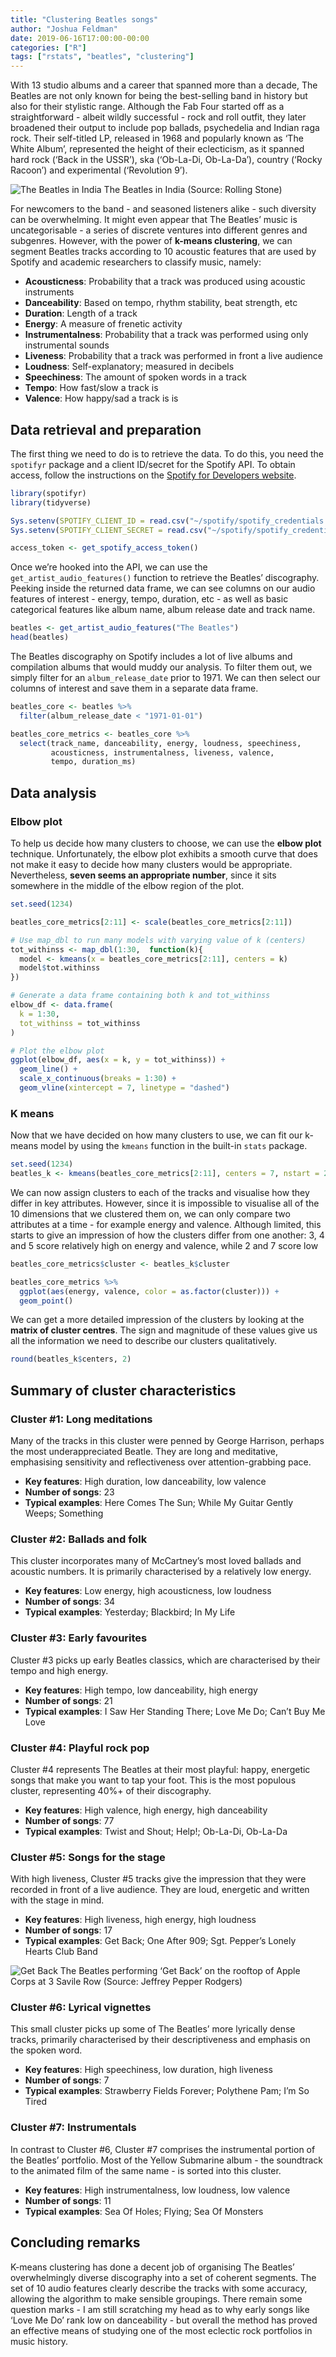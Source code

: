 ```yaml
---
title: "Clustering Beatles songs"
author: "Joshua Feldman"
date: 2019-06-16T17:00:00-00:00
categories: ["R"]
tags: ["rstats", "beatles", "clustering"]
---
```


With 13 studio albums and a career that spanned more than a decade, The Beatles are not only known for being the best-selling band in history but also for their stylistic range. Although the Fab Four started off as a straightforward - albeit wildly successful - rock and roll outfit, they later broadened their output to include pop ballads, psychedelia and Indian raga rock. Their self-titled LP, released in 1968 and popularly known as 'The White Album', represented the height of their eclecticism, as it spanned hard rock ('Back in the USSR'), ska ('Ob-La-Di, Ob-La-Da'), country ('Rocky Racoon') and experimental ('Revolution 9').

![The Beatles in India](https://www.rollingstone.com/wp-content/uploads/2018/06/beatles-in-india-9c736b8e-0cd0-4c55-9535-35db0341564d.jpg "The Beatles in India")
The Beatles in India (Source: Rolling Stone)

For newcomers to the band - and seasoned listeners alike - such diversity can be overwhelming. It might even appear that The Beatles' music is uncategorisable - a series of discrete ventures into different genres and subgenres. However, with the power of **k-means clustering**, we can segment Beatles tracks according to 10 acoustic features that are used by Spotify and academic researchers to classify music, namely:

* __Acousticness__: Probability that a track was produced using acoustic instruments
* __Danceability__: Based on tempo, rhythm stability, beat strength, etc
* __Duration__: Length of a track
* __Energy__: A measure of frenetic activity
* __Instrumentalness__: Probability that a track was performed using only instrumental sounds
* __Liveness__: Probability that a track was performed in front a live audience
* __Loudness__: Self-explanatory; measured in decibels
* __Speechiness__: The amount of spoken words in a track
* __Tempo__: How fast/slow a track is
* __Valence__: How happy/sad a track is is

## Data retrieval and preparation

The first thing we need to do is to retrieve the data. To do this, you need the `spotifyr` package and a client ID/secret for the Spotify API. To obtain access, follow the instructions on the [Spotify for Developers website](https://developer.spotify.com/documentation/general/guides/authorization-guide/).

```r
library(spotifyr)
library(tidyverse)

Sys.setenv(SPOTIFY_CLIENT_ID = read.csv("~/spotify/spotify_credentials.csv")[1,1])
Sys.setenv(SPOTIFY_CLIENT_SECRET = read.csv("~/spotify/spotify_credentials.csv")[1,2])

access_token <- get_spotify_access_token()
```

Once we're hooked into the API, we can use the `get_artist_audio_features()` function to retrieve the Beatles' discography. Peeking inside the returned data frame, we can see columns on our audio features of interest - energy, tempo, duration, etc - as well as basic categorical features like album name, album release date and track name.

```r
beatles <- get_artist_audio_features("The Beatles")
head(beatles)
```

The Beatles discography on Spotify includes a lot of live albums and compilation albums that would muddy our analysis. To filter them out, we simply filter for an `album_release_date` prior to 1971. We can then select our columns of interest and save them in a separate data frame.

```r
beatles_core <- beatles %>% 
  filter(album_release_date < "1971-01-01")

beatles_core_metrics <- beatles_core %>% 
  select(track_name, danceability, energy, loudness, speechiness,
         acousticness, instrumentalness, liveness, valence,
         tempo, duration_ms)
```

## Data analysis

### Elbow plot

To help us decide how many clusters to choose, we can use the **elbow plot** technique. Unfortunately, the elbow plot exhibits a smooth curve that does not make it easy to decide how many clusters would be appropriate. Nevertheless, **seven seems an appropriate number**, since it sits somewhere in the middle of the elbow region of the plot.

```r
set.seed(1234)

beatles_core_metrics[2:11] <- scale(beatles_core_metrics[2:11])

# Use map_dbl to run many models with varying value of k (centers)
tot_withinss <- map_dbl(1:30,  function(k){
  model <- kmeans(x = beatles_core_metrics[2:11], centers = k)
  model$tot.withinss
})

# Generate a data frame containing both k and tot_withinss
elbow_df <- data.frame(
  k = 1:30,
  tot_withinss = tot_withinss
)

# Plot the elbow plot
ggplot(elbow_df, aes(x = k, y = tot_withinss)) +
  geom_line() +
  scale_x_continuous(breaks = 1:30) +
  geom_vline(xintercept = 7, linetype = "dashed")
```

### K means

Now that we have decided on how many clusters to use, we can fit our k-means model by using the `kmeans` function in the built-in `stats` package.

```r
set.seed(1234)
beatles_k <- kmeans(beatles_core_metrics[2:11], centers = 7, nstart = 25)
```

We can now assign clusters to each of the tracks and visualise how they differ in key attributes. However, since it is impossible to visualise all of the 10 dimensions that we clustered them on, we can only compare two attributes at a time - for example energy and valence. Although limited, this starts to give an impression of how the clusters differ from one another: 3, 4 and 5 score relatively high on energy and valence, while 2 and 7 score low

```r
beatles_core_metrics$cluster <- beatles_k$cluster

beatles_core_metrics %>% 
  ggplot(aes(energy, valence, color = as.factor(cluster))) +
  geom_point()
```

We can get a more detailed impression of the clusters by looking at the **matrix of cluster centres**. The sign and magnitude of these values give us all the information we need to describe our clusters qualitatively.

```r
round(beatles_k$centers, 2)
```

## Summary of cluster characteristics

### Cluster #1: Long meditations

Many of the tracks in this cluster were penned by George Harrison, perhaps the most underappreciated Beatle. They are long and meditative, emphasising sensitivity and reflectiveness over attention-grabbing pace.

* __Key features__: High duration, low danceability, low valence
* __Number of songs__: 23
* __Typical examples__: Here Comes The Sun; While My Guitar Gently Weeps; Something

### Cluster #2: Ballads and folk

This cluster incorporates many of McCartney's most loved ballads and acoustic numbers. It is primarily characterised by a relatively low energy.

* __Key features__: Low energy, high acousticness, low loudness
* __Number of songs__: 34
* __Typical examples__: Yesterday; Blackbird; In My Life

### Cluster #3: Early favourites

Cluster #3 picks up early Beatles classics, which are characterised by their tempo and high energy.

* __Key features__: High tempo, low danceability, high energy
* __Number of songs__: 21
* __Typical examples__: I Saw Her Standing There; Love Me Do; Can't Buy Me Love

### Cluster #4: Playful rock pop

Cluster #4 represents The Beatles at their most playful: happy, energetic songs that make you want to tap your foot. This is the most populous cluster, representing 40%+ of their discography.

* __Key features__: High valence, high energy, high danceability
* __Number of songs__: 77
* __Typical examples__: Twist and Shout; Help!; Ob-La-Di, Ob-La-Da

### Cluster #5: Songs for the stage

With high liveness, Cluster #5 tracks give the impression that they were recorded in front of a live audience. They are loud, energetic and written with the stage in mind.

* __Key features__: High liveness, high energy, high loudness
* __Number of songs__: 17
* __Typical examples__: Get Back; One After 909; Sgt. Pepper's Lonely Hearts Club Band

![Get Back](https://jeffreypepperrodgers.com/wp-content/uploads/2017/09/Beatles-rooftop-1969-1-e1506539070271-1024x477.jpg "Get Back")
The Beatles performing 'Get Back' on the rooftop of Apple Corps at 3 Savile Row (Source: Jeffrey Pepper Rodgers)

### Cluster #6: Lyrical vignettes

This small cluster picks up some of The Beatles' more lyrically dense tracks, primarily characterised by their descriptiveness and emphasis on the spoken word.

* __Key features__: High speechiness, low duration, high liveness
* __Number of songs__: 7
* __Typical examples__: Strawberry Fields Forever; Polythene Pam; I'm So Tired

### Cluster #7: Instrumentals

In contrast to Cluster #6, Cluster #7 comprises the instrumental portion of the Beatles' portfolio. Most of the Yellow Submarine album - the soundtrack to the animated film of the same name - is sorted into this cluster.

* __Key features__: High instrumentalness, low loudness, low valence
* __Number of songs__: 11
* __Typical examples__: Sea Of Holes; Flying; Sea Of Monsters

## Concluding remarks

K-means clustering has done a decent job of organising The Beatles' overwhelmingly diverse discography into a set of coherent segments. The set of 10 audio features clearly describe the tracks with some accuracy, allowing the algorithm to make sensible groupings. There remain some question marks - I am still scratching my head as to why early songs like 'Love Me Do' rank low on danceability - but overall the method has proved an effective means of studying one of the most eclectic rock portfolios in music history.